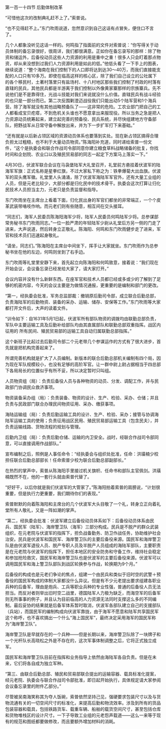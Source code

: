 

第一百一十四节 后勤体制改革

“可惜他这次的改制典礼赶不上了。”索普说。

“也不见得赶不上。”东门吹雨说道，忽然意识到自己这话有点冒失，便住口不言了。

几个人都象没听见这话一样的。何鸣指了指面前的文件对索普说：“你写得关于动员体制的备忘录很好，很周详，我们都很满意。正如你在备忘录写的那样：除了物资和储运外，后备役动员这些人力资源的利用是重中之重！很多人只会盯着那点物资，却从来没想到过我们人力资源利用是如此的低。”他低头看了一下手上的图表，继续说道：“整个海南在我们控制下的人口即将达到达30～40万，而我们直接能支配的人口只有10多万。即使在临高这样的核心区，除了我们自己设立的公社属下的各个移民村，土著村落里只有盐场村、十八村地区那些我们控制了村政的村落有直辖的民兵，其他民兵都是半游离于我们控制以外像黄家寨那样的宗族寨兵。先不说他们是不是靠得住，光战斗技能对我们来说就没什么价值。直辖民兵有战斗经验的也只是一部分而已。第二次反围剿澄迈战役我们只能出动5个陆军营和1个海兵营。除了海军就没有其他战略预备队了――这非常的危险。工农业部门把自己的工人都看成宝贝疙瘩，不到危机关头谁也不愿意拿出来服现役。所以当务之急是把人力资源动员统筹起来，建立起完善的预备役、民兵系统，并尽快组建地方守备部队，把野战军从日常守备中解放出来，并为下一步扩军打下来基础。”

“还有就是以后新占领区域的资源动员体系也要落到实处。现在新占领区搞得合理负担太过粗糙，也不利于大量动员物资。”陈海阳补充道，同时递给索普一份文件，“这个是执委会和联合作战司令部同意你建立粮食草料战略储备的批复，你找时间和企划院、农业口以及殖民贸易部的同志一起定下方案马上落实一下。”

4月30日，伏波军联合会议在马袅堡陆军大礼堂召开，礼堂前方悬挂着伏波军的陆海军军旗：正式名称是星拳红旗，不过大家私下称之为：铁拳爆菊大出血旗。伏波军的双头鹰军徽。礼堂里人头涌涌，除了伏波军海陆军军官外，还有大量工业组的人员，但是元老比较少，大部分都是归化民中的技术骨干。执委会这次打算让归化民技术人员担当主力，元老只是负责监督和指导。

东门吹雨坐在主席台上看着下面，归化民出身的军官们都坐的非常端正，一个个皮革武装带咯吱作响。而元老们则有些随意，相互间在交头接耳。

“同志们，海军人民委员陈海阳海军少将，陆军人民委员何鸣陆军少将。总参谋部常务秘书东门吹雨同志。”一位一脸严肃的年轻陆军少尉从礼堂后方另一侧的门走了进来，大声说道，然后转身立正敬礼。陈海阳、何鸣和东门吹雨健步走了进来，军官和技术员们迅速起身敬礼。

“请坐，同志们。”陈海阳在主席台中间坐下，挥手让大家就坐。东门吹雨作为总参秘书坐在他的左边，何鸣则坐到了右手边。

东门吹雨等礼堂里安静下来，首先起立向陈海阳和何鸣致意，接着说：“我们现在开始会议，会议备忘录已经发给大家了，请大家打开。”

会议内容并没有什么新鲜东西。在座军官和技术人员都已经或多或少的了解到了足够的机密内容，今天的会议主要是为做情况通报，更重要的是编制和部门的更改。

“第一，经执委会批准，军务总监部裁：撤销原后勤司令部，成立联合后勤总部，负责海陆军的后勤物资、装备的采办、运输、储存、安保等工作。”东门吹雨等大家都打开文件后，大声的读着文件。

“训令如下：自1631年5月1日起，伏波军所有部队物资的调拨均由联勤总部负责，军队中主要运输工具及后勤补给部队均由其直属部队和联勤总部双重指挥。战区内征用的 所有民间、殖民贸易部的运输工具自动归属联勤总部指挥。”

这个新班子比起过去后勤司令部二个元老带几个参谋运作的方式有了很大进步，首先就是把机构完善起来了。

所谓完善机构就是扩大了人员编制。新版本的联合后勤总部机关编制有四个局，因为现在军队规模较小，也没有足够的高阶军官。让一群中尉上尉占据相当于四总部下各局局长的位置似乎有所不妥，所以决定暂时只叫组。

人员物资组（局）：负责后备役人员与各种物资的动员、分发、调配工作，并与民政部门协调民众救济事项。

物资装备采办组（局）：负责装备、物资的设计、生产、检验、采办、仓储；并且负责与民政部门联合办理民间物资征用、采办、缴获事项。

海陆运输组（局）：负责后勤运输工具的设计、生产、检验、采办；接管与协调海陆军运输工具的使用；负责征用战区民用、殖民贸易部运输工具（包含民夫），并负责运输线路、货物流程的规划与管理。

后勤内卫组（局）：负责后勤仓储、运输的内卫安全。战时，经联合作战司令部同意，可以直接调用作战部队。”

宣布编制之后，照例是人事任命令：“经执委会与组织处批准，任命：洪璜楠少校担任联合后勤总部部长！任命索普少校为联合后勤总部副部长。”

在热烈的掌声中，索普从陈海阳手里接过机关旗帜、任命书和部队主官佩剑。洪璜楠既然不在，他的一套行头就由索普代替了。

“好好干，以后你就是我们伏波军的大管家了。”陈海阳拍着索普的肩膀说，“计划很重要，但是执行力更重要，我们期待你们的表现。”

索普默默的向着陈海阳和主席台的几个伏波军大头目敬了一个礼，转身立正向着礼堂所有人敬礼，又是一阵如潮的掌声。

“第二，经执委会批准：伏波军建立后备役动员体系如下：后备役动员体系由民兵、国民军（陆军）、海岸警卫队（海军）三部分构成。民兵是不脱产的群众武装组织，在元老院与伏波军的指挥下，担负战备勤务、防卫作战任务，协助维护社会治安。民兵是伏波军和国民军、海岸警卫队的主要后备役来源。国民军和海岸警卫队是由伏波军退役人员、脱产专职人员及半脱产人员组成的海陆军部队，主要职责是在元老院与伏波军的指挥下，担任本地区的安全防务和守备工作，维持社会稳定和参加抢险救灾，国民军和海岸警卫队也是伏波军的主要后备役来源。伏波军可以调用国民军和海上警卫队部队到战区轮换参与作战，轮换期为9个月。”

后备役的构成也是元老们争论的焦点，组建一个由民兵和类似于旧时空的武警＋预备役的国民军构成的体制大家都没什么异议。但是有不少元老提出要求组建各职业兵种的后备军，理由是炮兵、工兵等职业兵种的专业性强，普通的后备役人员无法担当。而反对者则举出旧时空二战里，德国陆军人力极为缺乏，而海空军的后备军则无所事事的例子，并且认为目前临高的人力资源无法同时支撑这么多的不同编制。最后妥协的结果就是后备军体系暂时取消，伏波军各部队建立自己的支援部队（兵站），而国民军的编制构成向伏波军靠拢，由于海军不愿意和陆军共享国民军这个称呼，也不喜欢搞出一个什么“海上国民军”，最终决定采用海军的国民军称为“海岸警卫队”。

海岸警卫队是早就存在的一个兵种――但是长期以来，海岸警卫队除了一块牌子和一个光杆队长高晓松之外是不存在的，这次军事体制调整之后，它将正式独立成军。

国民军和海岸警卫队目前在指挥和业务指导上依然由海陆军各自负责。但是在未来，它们将各自成为独立军种。

“第三、由联合后勤总部、殖民和贸易部联合提出的运输容器、载具标准化提案，经元老院、执委会与联合作战司令部批准，即日起开始执行，具体规定请大家参阅会议备忘录里的附件乙部分。”

尽管被吴南海笑称其为夺人饭碗，索普依然坚持己见，强硬要求包装尺寸以及与货物流通有关的一切空间尺寸的标准化，来提高后勤和物流效率。涉及到所有的货品 包装容器和载具，包括铁路货车、载重车辆、船舶的载货空间尺寸，甚至包括仓库和货物堆栈区的设计尺寸。一下子导致工业组的元老怨声载道――这么一来等于现有的规范和图纸都要做修改，而且要额外增加材料的消耗。

